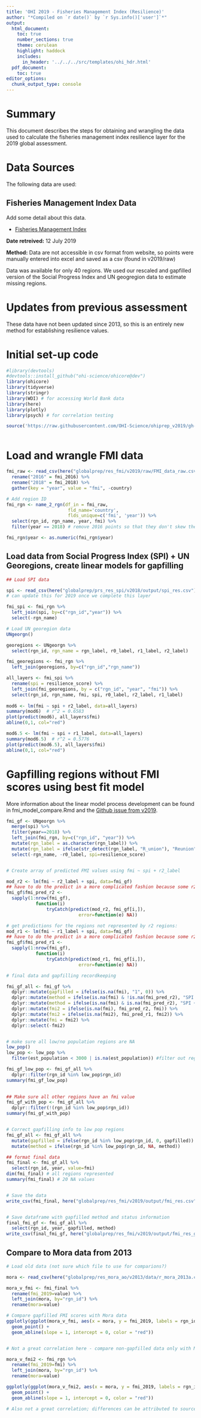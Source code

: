 ```yaml
---
title: 'OHI 2019 - Fisheries Management Index (Resilience)'
author: "*Compiled on `r date()` by `r Sys.info()['user']`*"
output: 
  html_document:
    toc: true
    number_sections: true
    theme: cerulean
    highlight: haddock
    includes: 
      in_header: '../../../src/templates/ohi_hdr.html'
  pdf_document:
    toc: true
editor_options: 
  chunk_output_type: console
---
```



# Summary
This document describes the steps for obtaining and wrangling the data used to calculate the fisheries management index resilience layer for the 2019 global assessment.

# Data Sources

The following data are used:

## Fisheries Management Index Data 
Add some detail about this data.

* [Fisheries Management Index](https://oursharedseas.com/2019-update/fisheries/#highchart-fisheries-fmindex)

**Date retreived:** 12 July 2019

**Method:** Data are not accessible in csv format from website, so points were manually entered into excel and saved as a csv (found in v2019/raw)

Data was available for only 40 regions.  We used our rescaled and gapfilled version of the Social Progress Index and UN geogregion data to estimate missing regions.

# Updates from previous assessment
These data have not been updated since 2013, so this is an entirely new method for establishing resilience values. 


# Initial set-up code

```r

#library(devtools)
#devtools::install_github("ohi-science/ohicore@dev")
library(ohicore)
library(tidyverse)
library(stringr)
library(WDI) # for accessing World Bank data 
library(here) 
library(plotly)
library(psych) # for correlation testing

source('https://raw.githubusercontent.com/OHI-Science/ohiprep_v2019/gh-pages/workflow/R/common.R')



```

# Load and wrangle FMI data 

```r
fmi_raw <- read_csv(here("globalprep/res_fmi/v2019/raw/FMI_data_raw.csv")) %>%
  rename("2016" = fmi_2016) %>% 
  rename("2018" = fmi_2018) %>% 
  gather(key = "year", value = "fmi", -country)

# Add region ID
fmi_rgn <- name_2_rgn(df_in = fmi_raw, 
                       fld_name='country', 
                       flds_unique=c('fmi', 'year')) %>% 
  select(rgn_id, rgn_name, year, fmi) %>% 
  filter(year == 2018) # remove 2016 points so that they don't skew the model

fmi_rgn$year <- as.numeric(fmi_rgn$year)

```


## Load data from Social Progress Index (SPI) + UN Georegions, create linear models for gapfilling
```r

## Load SPI data

spi <- read_csv(here("globalprep/prs_res_spi/v2018/output/spi_res.csv"))
# can update this for 2019 once we complete this layer 

fmi_spi <- fmi_rgn %>% 
  left_join(spi, by=c("rgn_id","year")) %>% 
  select(-rgn_name)

# Load UN georegion data 
UNgeorgn()

georegions <- UNgeorgn %>%
  select(rgn_id, rgn_name = rgn_label, r0_label, r1_label, r2_label)

fmi_georegions <- fmi_rgn %>% 
  left_join(georegions, by=c("rgn_id","rgn_name"))

all_layers <- fmi_spi %>% 
  rename(spi = resilience_score) %>% 
  left_join(fmi_georegions, by = c("rgn_id", "year", "fmi")) %>% 
  select(rgn_id, rgn_name, fmi, spi, r0_label, r2_label, r1_label)
  
mod6 <- lm(fmi ~ spi + r2_label, data=all_layers)
summary(mod6)  # r^2 = 0.6583
plot(predict(mod6), all_layers$fmi)
abline(0,1, col="red")

mod6.5 <- lm(fmi ~ spi + r1_label, data=all_layers)
summary(mod6.5)  # r^2 = 0.5776
plot(predict(mod6.5), all_layers$fmi)
abline(0,1, col="red")


```


# Gapfilling regions without FMI scores using best fit model
More information about the linear model process development can be found in fmi_model_compare.Rmd and the [Github issue from v2019](https://github.com/OHI-Science/globalfellows-issues/issues/91). 
```r

fmi_gf <- UNgeorgn %>% 
  merge(spi) %>%
  filter(year==2018) %>% 
  left_join(fmi_rgn, by=c("rgn_id", "year")) %>%
  mutate(rgn_label = as.character(rgn_label)) %>% 
  mutate(rgn_label = ifelse(str_detect(rgn_label, "R_union"), "Reunion", rgn_label)) %>% 
  select(-rgn_name, -r0_label, spi=resilience_score)


# Create array of predicted FMI values using fmi ~ spi + r2_label

mod_r2 <- lm(fmi ~ r2_label + spi, data=fmi_gf)
## have to do the predict in a more complicated fashion because some r2 categories have no data, this returns an NA for these
fmi_gf$fmi_pred_r2 <- 
  sapply(1:nrow(fmi_gf), 
           function(i) 
               tryCatch(predict(mod_r2, fmi_gf[i,]), 
                           error=function(e) NA))

# get predictions for the regions not represented by r2 regions:
mod_r1 <- lm(fmi ~ r1_label + spi, data=fmi_gf)
## have to do the predict in a more complicated fashion because some r2 categories have no data, this returns an NA for these
fmi_gf$fmi_pred_r1 <- 
  sapply(1:nrow(fmi_gf), 
           function(i) 
               tryCatch(predict(mod_r1, fmi_gf[i,]), 
                           error=function(e) NA))

# final data and gapfilling recordkeeping

fmi_gf_all <- fmi_gf %>%
  dplyr::mutate(gapfilled = ifelse(is.na(fmi), "1", 0)) %>%
  dplyr::mutate(method = ifelse(is.na(fmi) & !is.na(fmi_pred_r2), "SPI + UN_geopolitical region r2", NA)) %>%
  dplyr::mutate(method = ifelse(is.na(fmi) & is.na(fmi_pred_r2), "SPI + UN_geopolitical region r1" , method)) %>%
  dplyr::mutate(fmi2 = ifelse(is.na(fmi), fmi_pred_r2, fmi)) %>% 
  dplyr::mutate(fmi2 = ifelse(is.na(fmi2), fmi_pred_r1, fmi2)) %>%
  dplyr::mutate(fmi = fmi2) %>%
  dplyr::select(-fmi2)


# make sure all low/no population regions are NA 
low_pop()
low_pop <- low_pop %>%
  filter(est_population < 3000 | is.na(est_population)) #filter out regions that have populations > 3000 and keep NA values 

fmi_gf_low_pop <- fmi_gf_all %>%
  dplyr::filter(rgn_id %in% low_pop$rgn_id)
summary(fmi_gf_low_pop)
  

## Make sure all other regions have an fmi value
fmi_gf_with_pop <- fmi_gf_all %>%
  dplyr::filter(!(rgn_id %in% low_pop$rgn_id))
summary(fmi_gf_with_pop)


# Correct gapfilling info to low pop regions
fmi_gf_all <- fmi_gf_all %>% 
  mutate(gapfilled = ifelse(rgn_id %in% low_pop$rgn_id, 0, gapfilled)) %>% 
  mutate(method = ifelse(rgn_id %in% low_pop$rgn_id, NA, method))

## format final data
fmi_final <- fmi_gf_all %>%
  select(rgn_id, year, value=fmi)
dim(fmi_final) # all regions represented
summary(fmi_final) # 20 NA values


# Save the data 
write_csv(fmi_final, here("globalprep/res_fmi/v2019/output/fmi_res.csv"))


# Save dataframe with gapfilled method and status information
final_fmi_gf <- fmi_gf_all %>%
  select(rgn_id, year, gapfilled, method)
write_csv(final_fmi_gf, here("globalprep/res_fmi/v2019/output/fmi_res_gf.csv"))


```

## Compare to Mora data from 2013

```r

# Load old data (not sure which file to use for comparions?)

mora <- read_csv(here("globalprep/res_mora_ao/v2013/data/r_mora_2013a.csv"))

mora_v_fmi <- fmi_final %>% 
  rename(fmi_2019=value) %>% 
  left_join(mora, by="rgn_id") %>% 
  rename(mora=value)

# Compare gapfilled FMI scores with Mora data
ggplotly(ggplot(mora_v_fmi, aes(x = mora, y = fmi_2019, labels = rgn_id)) +
  geom_point() +
  geom_abline(slope = 1, intercept = 0, color = "red"))


# Not a great correlation here - compare non-gapfilled data only with Mora data:

mora_v_fmi2 <- fmi_rgn %>% 
  rename(fmi_2019=fmi) %>% 
  left_join(mora, by="rgn_id") %>% 
  rename(mora=value)

ggplotly(ggplot(mora_v_fmi2, aes(x = mora, y = fmi_2019, labels = rgn_id)) +
  geom_point() +
  geom_abline(slope = 1, intercept = 0, color = "red"))

# Also not a great correlation; differences can be attributed to source data rather than gapfilling method. 
```

